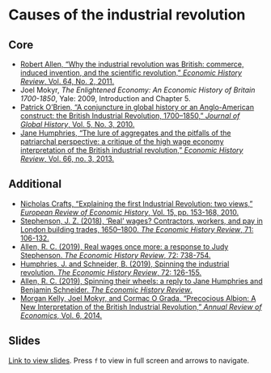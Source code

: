 # Causes of the industrial revolution

## Core

+ [Robert Allen, "Why the industrial revolution was British: commerce, induced invention, and the scientific revolution," *Economic History Review*, Vol. 64, No. 2, 2011.]( https://doi.org/10.1111/j.1468-0289.2010.00532.x)
+ Joel Mokyr, *The Enlightened Economy: An Economic History of Britain 1700-1850*, Yale: 2009, Introduction and Chapter 5. 
+ [Patrick O'Brien, "A conjuncture in global history or an Anglo-American construct: the British Industrial Revolution, 1700–1850," *Journal of Global History*, Vol. 5, No. 3, 2010.]( https://doi.org/10.1017/S1740022810000240)
+ [Jane Humphries, "The lure of aggregates and the pitfalls of the patriarchal perspective: a critique of the high wage economy interpretation of the British industrial revolution," *Economic History Review*, Vol. 66, no. 3, 2013.]( https://doi.org/10.1111/j.1468-0289.2012.00663.x)

## Additional

+ [Nicholas Crafts, "Explaining the first Industrial Revolution: two views," *European Review of Economic History*, Vol. 15, pp. 153-168, 2010.](https://doi.org/10.1017/S1361491610000201)
+ [Stephenson, J. Z. (2018), ‘Real’ wages? Contractors, workers, and pay in London building trades, 1650–1800. *The Economic History Review*, 71: 106-132.]( https://doi.org/10.1111/ehr.12491) 
+ [Allen, R. C. (2019), Real wages once more: a response to Judy Stephenson. *The Economic History Review*, 72: 738-754.](https://doi.org/10.1111/ehr.12663){target="_blank"}
+ [Humphries, J. and Schneider, B. (2019), Spinning the industrial revolution. *The Economic History Review*, 72: 126-155.](https://doi.org/10.1111/ehr.12693)
+ [Allen, R. C. (2019), Spinning their wheels: a reply to Jane Humphries and Benjamin Schneider. *The Economic History Review*.](https://doi.org/10.1111/ehr.12850)
+ [Morgan Kelly, Joel Mokyr, and Cormac O Grada, "Precocious Albion: A New Interpretation of the British Industrial Revolution," *Annual Review of Economics*, Vol. 6, 2014.](https://www.annualreviews.org/doi/abs/10.1146/annurev-economics-080213-041042)

## Slides

[Link to view slides](https://gabrielfgm.github.io/beh-slides/06_causes_IR.html#1). Press `f` to view in full screen and arrows to navigate.